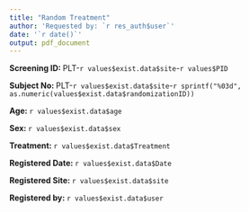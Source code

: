 ```yaml
---
title: "Random Treatment"
author: 'Requested by: `r res_auth$user`'
date: '`r date()`'
output: pdf_document
---
```


**Screening ID: **PLT-`r values$exist.data$site`-`r values$PID`

**Subject No: **PLT-`r values$exist.data$site`-`r sprintf("%03d", as.numeric(values$exist.data$randomizationID))`

**Age: **`r values$exist.data$age`

**Sex: **`r values$exist.data$sex`

**Treatment: **`r values$exist.data$Treatment`

**Registered Date: **`r values$exist.data$Date`

**Registered Site: **`r values$exist.data$site`

**Registered by: **`r values$exist.data$user`

